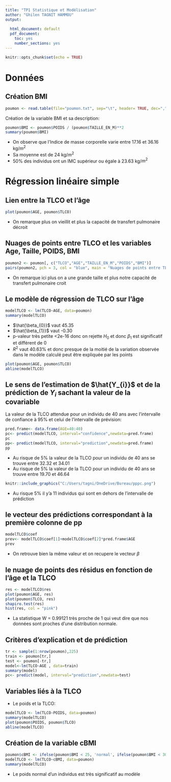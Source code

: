 ---
title: "TP1 Statistique et Modélisation"
author: "Ghilen TAGNIT HAMMOU"
output: 
  
  html_document: default
  pdf_document: 
    toc: yes
    number_sections: yes
---
```{r setup, include=FALSE}
knitr::opts_chunk$set(echo = TRUE)
``` 
\newpage

# Données
## Création BMI
```{r donnees, echo=FALSE}
poumon <- read.table(file="poumon.txt", sep="\t", header= TRUE, dec=",")
```
\vspace{5mm} 

Création de la variable BMI et sa description:
```{r BMI}
poumon$BMI <- poumon$POIDS / (poumon$TAILLE_EN_M)**2
summary(poumon$BMI)
```
- On observe que l’Indice de masse corporelle varie entre 17.16 et 36.16 kg/$m^{2}$
- Sa moyenne est de 24 kg/$m^{2}$
- 50% des individus ont un IMC supérieur ou égale à 23.63 kg/$m^{2}$

\vspace{5mm}

# Régression linéaire simple
## Lien entre la TLCO et l'âge

\vspace{5mm} 

```{r tlco et âge, echo=FALSE}
plot(poumon$AGE, poumon$TLCO)
```
- On remarque plus on vieillit et plus la capacité de transfert pulmonaire décroit

\vspace{5mm} 

## Nuages de points entre TLCO et les variables Age, Taille, POIDS, BMI

\vspace{5mm} 

```{r tlco et autres varbiables, echo=FALSE}
poumon2 <- poumon[, c("TLCO","AGE","TAILLE_EN_M","POIDS","BMI")]
pairs(poumon2, pch = 3, col = "blue", main = "Nuages de points entre TLCO et les autres variables")   
```
- On remarque ici plus on a une grande taille et plus notre capacité de transfert pulmonaire croit 

\vspace{5mm} 

## Le modèle de régression de TLCO sur l’âge

\vspace{5mm} 

```{r tlco regression, echo=FALSE}
modelTLCO <- lm(TLCO~AGE, data=poumon)
summary(modelTLCO)
```
- $\hat{\beta_{0}}$ vaut 45.35
- $\hat{\beta_{1}}$ vaut -0.30
- p-valeur très petite <2e-16 donc on rejette $H_{0}$ et donc $\beta_{1}$ est significatif et différent de 0
- $R^{2}$ vaut 40.63% et donc presque de la moitié de la variation observée dans le modèle calculé peut être expliquée par les points

```{r tlco plot, echo=FALSE}
plot(poumon$AGE, poumon$TLCO)
abline(modelTLCO)
```

## Le sens de l’estimation de $\hat{Y_{i}}$ et de la prédiction de $Y_{i}$ sachant la valeur de la covariable

\vspace{5mm}
La valeur de la TLCO attendue pour un individu de
40 ans avec l’intervalle de confiance à 95% et celui de l’intervalle de prévision:
```{r age 40, echo=FALSE}
pred.frame<- data.frame(AGE=40:40)
pc<- predict(modelTLCO, interval="confidence",newdata=pred.frame)
pc
pp<- predict(modelTLCO, interval="prediction",newdata=pred.frame)
pp

```
- Au risque de 5% la valeur de la TLCO pour un individu de 40 ans se trouve entre 32.32 et 34.01
- Au risque de 5% la valeur de la TLCO pour un individu de 40 ans se trouve entre 19.70 et 46.64

\vspace{5mm}


```{r image, echo=FALSE, fig.height=2, fig.width=2, fig.align = 'center'}
knitr::include_graphics("C:/Users/tagni/OneDrive/Bureau/pppc.png")

```
- Au risque 5% il y'a 11 individus qui sont en dehors de l'intervalle de prédiction

\vspace{5mm}

## le vecteur des prédictions correspondant à la première colonne de pp

```{r vect, warning=FALSE}
modelTLCO$coef
prev<- modelTLCO$coef[1]+modelTLCO$coef[2]*pred.frame$AGE
prev
```
- On retrouve bien la même valeur et on recupere le vecteur $\beta$

##  le nuage de points des résidus en fonction de l’âge et la TLCO

```{r residus, echo=FALSE}
res <- modelTLCO$res
plot(poumon$AGE, res)
plot(poumon$TLCO, res)
shapiro.test(res)
hist(res, col = "pink")

```
- La statistique W = 0.99121 très proche de 1 qui veut dire que nos données sont proches d'une distribution normale.


## Critères d’explication et de prédiction

```{r q8, echo=FALSE}
tr <- sample(1:nrow(poumon),225)
train <- poumon[tr,]
test <- poumon[-tr,]
model<-lm(TLCO~AGE , data=train)
summary(model)
pc<- predict(model, interval="prediction",newdata=test)
```

## Variables liés à la TLCO
- Le poids et la TLCO:

```{r liée, echo=FALSE}
modelTLCO <- lm(TLCO~POIDS, data=poumon) 
summary(modelTLCO)
plot(poumon$POIDS, poumon$TLCO)
abline(modelTLCO)

```


## Création de la variable cBMI
```{r cBMI}
poumon$cBMI <- ifelse(poumon$BMI < 25, 'normal', ifelse(poumon$BMI < 30, 'surpoids', 'obese'))
modelTLCO <- lm(TLCO~cBMI, data=poumon) 
summary(modelTLCO)

```

- Le poids normal d'un individus est très significatif au modèle





